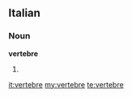 ==Italian==

===Noun===
'''vertebre''' {{f}}

# {{plural of|[[vertebra]]|lang=Italian}}

[[it:vertebre]]
[[my:vertebre]]
[[te:vertebre]]